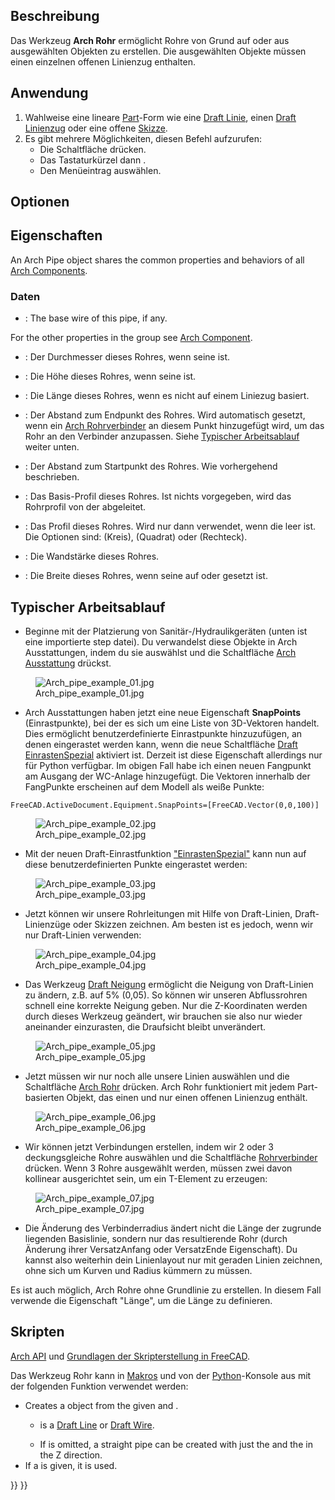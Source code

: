 <languages/>

{{Docnav/de
|[[Arch_Window/de|Fenster]]
|[[Arch_PipeConnector/de|Rohrverbinder]]
|[[BIM_Workbench/de|BIM]]
|IconL=Arch_Window.svg
|IconR=Arch_PipeConnector.svg
|IconC=Workbench_BIM.svg
}}

{{VeryImportantMessage|DIESER BEFEHL IST BESTANDTEIL DES INTEGRIERTEN ARBEITSBEREICHS [[BIM_Workbench/de|BIM]] IN V1.0<br>
Diese Seite wurde für diese Version aktualisiert.}}

{{GuiCommand/de
|Name=Arch Pipe
|Name/de=Arch Rohr
|MenuLocation=3D/BIM → Rohr
|Workbenches=[[BIM_Workbench/de|BIM]]
|Shortcut={{KEY|P}} {{KEY|I}}
|Version=0.17
|SeeAlso=
}}

<span id="Description"></span>
==Beschreibung== 

Das Werkzeug '''Arch Rohr''' ermöglicht Rohre von Grund auf oder aus ausgewählten Objekten zu erstellen. Die ausgewählten Objekte müssen einen einzelnen offenen Linienzug enthalten.

<span id="Usage"></span>
==Anwendung==

# Wahlweise eine lineare [[Part_Workbench/de|Part]]-Form wie eine [[Draft_Line/de|Draft Linie]], einen [[Draft_Wire/de|Draft Linienzug]] oder eine offene [[Sketcher_NewSketch/de|Skizze]].
# Es gibt mehrere Möglichkeiten, diesen Befehl aufzurufen:
#* Die Schaltfläche {{Button|[[Image:Arch_Pipe.svg|16px]] [[Arch_Pipe/de|Rohr]]}} drücken.
#* Das Tastaturkürzel {{KEY|P}} dann {{KEY|I}}.
#* Den Menüeintrag {{MenuCommand|3D/BIM → Rohr}} auswählen.

<span id="Options"></span>
== Optionen ==


<span id="Properties"></span>
==Eigenschaften==

An Arch Pipe object shares the common properties and behaviors of all [[Arch_Component|Arch Components]].

<span id="Data"></span>
===Daten===

{{TitleProperty|Component}}

* {{PropertyData|Base|Link}}: The base wire of this pipe, if any.

For the other properties in the group see [[Arch_Component#Properties|Arch Component]].

{{TitleProperty|Pipe}}

* {{PropertyData/de|Diameter|Length}}: Der Durchmesser dieses Rohres, wenn seine {{PropertyData/de|Profile Type}} {{Value|Circle}} ist.
* {{PropertyData/de|Height|Length}}: Die Höhe dieses Rohres, wenn seine {{PropertyData/de|Profile Type}} {{Value|Rectangle}} ist.
* {{PropertyData/de|Length|Length}}: Die Länge dieses Rohres, wenn es nicht auf einem Liniezug basiert.
* {{PropertyData/de|Offset End|Length}}: Der Abstand zum Endpunkt des Rohres. Wird automatisch gesetzt, wenn ein [[Arch_PipeConnector/de|Arch Rohrverbinder]] an diesem Punkt hinzugefügt wird, um das Rohr an den Verbinder anzupassen. Siehe [[#Typischer_Arbeitsablauf|Typischer Arbeitsablauf]] weiter unten.
* {{PropertyData/de|Offset Start|Length}}: Der Abstand zum Startpunkt des Rohres. Wie vorhergehend beschrieben.
* {{PropertyData/de|Profile|Link}}: Das Basis-Profil dieses Rohres. Ist nichts vorgegeben, wird das Rohrprofil von der {{PropertyData/de|Profile Type}} abgeleitet. 
* {{PropertyData/de|Profile Type|Enumeration}}: Das Profil dieses Rohres. Wird nur dann verwendet, wenn die {{PropertyData/de|Profile}} leer ist. Die Optionen sind: {{Value|Circle}} (Kreis), {{Value|Square}} (Quadrat) oder {{Value|Rectangle}} (Rechteck).
* {{PropertyData/de|Wall Thickness|Length}}: Die Wandstärke dieses Rohres.
* {{PropertyData/de|Width|Length}}: Die Breite dieses Rohres, wenn seine {{PropertyData/de|Profile Type}} auf {{Value|Square}} oder {{Value|Rectangle}} gesetzt ist.

<span id="Typical_workflow"></span>
== Typischer Arbeitsablauf ==

* Beginne mit der Platzierung von Sanitär-/Hydraulikgeräten (unten ist eine importierte step datei). Du verwandelst diese Objekte in Arch Ausstattungen, indem du sie auswählst und die Schaltfläche [[Arch_Equipment/de|Arch Ausstattung]] drückst.

[[Image:Arch_pipe_example_01.jpg]]

* Arch Ausstattungen haben jetzt eine neue Eigenschaft '''SnapPoints''' (Einrastpunkte), bei der es sich um eine Liste von 3D-Vektoren handelt. Dies ermöglicht benutzerdefinierte Einrastpunkte hinzuzufügen, an denen eingerastet werden kann, wenn die neue Schaltfläche [[Draft_Snap_Special/de|Draft EinrastenSpezial]] aktiviert ist. Derzeit ist diese Eigenschaft allerdings nur für Python verfügbar. Im obigen Fall habe ich einen neuen Fangpunkt am Ausgang der WC-Anlage hinzugefügt. Die Vektoren innerhalb der FangPunkte erscheinen auf dem Modell als weiße Punkte:

 FreeCAD.ActiveDocument.Equipment.SnapPoints=[FreeCAD.Vector(0,0,100)]

[[Image:Arch_pipe_example_02.jpg]]

* Mit der neuen Draft-Einrastfunktion [[Draft_Snap_Special/de|"EinrastenSpezial"]] kann nun auf diese benutzerdefinierten Punkte eingerastet werden:

[[Image:Arch_pipe_example_03.jpg]]

* Jetzt können wir unsere Rohrleitungen mit Hilfe von Draft-Linien, Draft-Linienzüge oder Skizzen zeichnen. Am besten ist es jedoch, wenn wir nur Draft-Linien verwenden:

[[Image:Arch_pipe_example_04.jpg]]

* Das Werkzeug [[Draft_Slope/de|Draft Neigung]] ermöglicht die Neigung von Draft-Linien zu ändern, z.B. auf 5% (0,05). So können wir unseren Abflussrohren schnell eine korrekte Neigung geben. Nur die Z-Koordinaten werden durch dieses Werkzeug geändert, wir brauchen sie also nur wieder aneinander einzurasten, die Draufsicht bleibt unverändert.

[[Image:Arch_pipe_example_05.jpg]]

* Jetzt müssen wir nur noch alle unsere Linien auswählen und die Schaltfläche [[Arch_Pipe/de|Arch Rohr]] drücken. Arch Rohr funktioniert mit jedem Part-basierten Objekt, das einen und nur einen offenen Linienzug enthält.

[[Image:Arch_pipe_example_06.jpg]]

* Wir können jetzt Verbindungen erstellen, indem wir 2 oder 3 deckungsgleiche Rohre auswählen und die Schaltfläche [[Arch_PipeConnector/de|Rohrverbinder]] drücken. Wenn 3 Rohre ausgewählt werden, müssen zwei davon kollinear ausgerichtet sein, um ein T-Element zu erzeugen:

[[Image:Arch_pipe_example_07.jpg]]

* Die Änderung des Verbinderradius ändert nicht die Länge der zugrunde liegenden Basislinie, sondern nur das resultierende Rohr (durch Änderung ihrer VersatzAnfang oder VersatzEnde  Eigenschaft). Du kannst also weiterhin dein Linienlayout nur mit geraden Linien zeichnen, ohne sich um Kurven und Radius kümmern zu müssen.

Es ist auch möglich, Arch Rohre ohne Grundlinie zu erstellen. In diesem Fall verwende die Eigenschaft "Länge", um die Länge zu definieren.

<span id="Scripting"></span>
==Skripten==

{{Emphasis|Siehe auch:}} [[Arch_API/de|Arch API]] und [[FreeCAD_Scripting_Basics/de|Grundlagen der Skripterstellung in FreeCAD]].

Das Werkzeug Rohr kann in [[Macros/de|Makros]] und von der [[Python/de|Python]]-Konsole aus mit der folgenden Funktion verwendet werden:

{{Code|code=
pipe = makePipe(baseobj=None, diameter=0, length=0, placement=None, name="Pipe")
}}

* Creates a {{incode|pipe}} object from the given {{incode|baseobj}} and {{incode|diameter}}.
** {{incode|baseobj}} is a [[Draft_Line|Draft Line]] or [[Draft_Wire|Draft Wire]].
** If {{incode|baseobj}} is omitted, a straight pipe can be created with just the {{incode|diameter}} and the {{incode|length}} in the Z direction.
* If a {{incode|placement}} is given, it is used.

{{Code|code=
import Draft, Arch

p1 = FreeCAD.Vector(1000, 0, 0)
p2 = FreeCAD.Vector(2500, 200, 0)
p3 = FreeCAD.Vector(3100, 1000, 0)
p4 = FreeCAD.Vector(3500, 500, 0)
line = Draft.make_wire([p1, p2, p3, p4])

pipe = Arch.makePipe(line, 200)
FreeCAD.ActiveDocument.recompute()

pipe2 = Arch.makePipe(diameter=120, length=3000)
FreeCAD.ActiveDocument.recompute()
}}


{{Docnav/de
|[[Arch_Window/de|Fenster]]
|[[Arch_PipeConnector/de|Rohrverbinder]]
|[[BIM_Workbench/de|BIM]]
|IconL=Arch_Window.svg
|IconR=Arch_PipeConnector.svg
|IconC=Workbench_BIM.svg
}}

{{BIM_Tools_navi{{#translation:}}}}
{{Userdocnavi{{#translation:}}}}